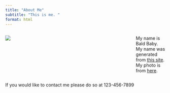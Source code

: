 ```yaml
---
title: "About Me"
subtitle: "This is me. "
format: html
---
```


::: columns
::: {.column width="70%"}
![](images/my_fake_photo.jpg)
:::

::: {.column width="10%"}
<!-- empty column to create gap -->
:::

::: {.column width="20%"}
My name is Bald Baby. My name was generated from [this site](https://www.imagineforest.com/blog/funny-name-generator/). My photo is from [here](https://pxhere.com/en/photo/182659).
:::
:::

If you would like to contact me please do so at 123-456-7899
